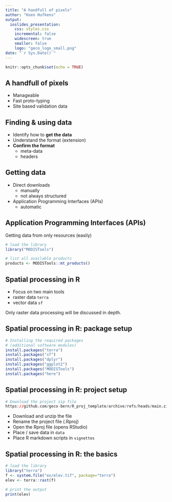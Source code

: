 ```yaml
---
title: "A handfull of pixels"
author: "Koen Hufkens"
output: 
  ioslides_presentation:
    css: styles.css
    incremental: false
    widescreen: true
    smaller: false
    logo: "geco_logo_small.png"
date: "`r Sys.Date()`"
---
```


```r
knitr::opts_chunk$set(echo = TRUE)
```

## A handfull of pixels

- Manageable
- Fast proto-typing
- Site based validation data

## Finding & using data {.emphasized}

- Identify how to **get the data**
- Understand the format (extension)
- **Confirm the format**
  - meta-data
  - headers

## Getting data {.emphasized}

- Direct downloads
  - manually
  - not always structured
- Application Programming Interfaces (APIs)
  - automatic

## Application Programming Interfaces (APIs) {.emphasized}

Getting data from only resources (easily)

```r
# load the library
library("MODISTools")

# list all available products
products <- MODISTools::mt_products()
```

## Spatial processing in R {.emphasized}

- Focus on two main tools
- raster data `terra`
- vector data `sf`

Only raster data processing will be discussed in depth.

## Spatial processing in R: package setup {.emphasized}

```r
# Installing the required packages
# (additional software modules)
install.packages("terra")
install.packages("sf")
install.packages("dplyr")
install.packages("ggplot2")
install.packages("MODISTools")
install.packages("here")
```

## Spatial processing in R: project setup {.emphasized}

```r
# Download the project zip file
https://github.com/geco-bern/R_proj_template/archive/refs/heads/main.zip
```

- Download and unzip the file
- Rename the project file (.Rproj)
- Open the Rproj file (opens RStudio)
- Place / save data in `data`
- Place R markdown scripts in `vignettes`

## Spatial processing in R: the basics

```r
# load the library
library("terra")
f <- system.file("ex/elev.tif", package="terra")
elev <- terra::rast(f)

# print the output
print(elev)
```